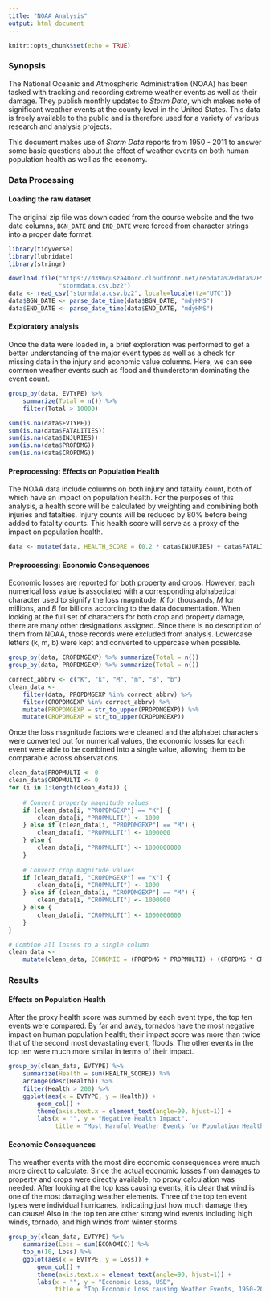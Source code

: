 ```yaml
---
title: "NOAA Analysis"
output: html_document
---
```


```r
knitr::opts_chunk$set(echo = TRUE)
```

### Synopsis
The National Oceanic and Atmospheric Administration (NOAA) has been tasked with tracking and recording extreme weather events as well as their damage. They publish monthly updates to *Storm Data*, which makes note of significant weather events at the county level in the United States. This data is freely available to the public and is therefore used for a variety of various research and analysis projects. 

This document makes use of *Storm Data* reports from 1950 - 2011 to answer some basic questions about the effect of weather events on both human population health as well as the economy.

### Data Processing

#### Loading the raw dataset
The original zip file was downloaded from the course website and the two date columns, `BGN_DATE` and `END_DATE` were forced from character strings into a proper date format.
```r
library(tidyverse)
library(lubridate)
library(stringr)

download.file("https://d396qusza40orc.cloudfront.net/repdata%2Fdata%2FStormData.csv.bz2",
              "stormdata.csv.bz2")
data <- read_csv("stormdata.csv.bz2", locale=locale(tz="UTC"))
data$BGN_DATE <- parse_date_time(data$BGN_DATE, "mdyHMS")
data$END_DATE <- parse_date_time(data$END_DATE, "mdyHMS")
```

#### Exploratory analysis
Once the data were loaded in, a brief exploration was performed to get a better understanding of the major event types as well as a check for missing data in the injury and economic value columns. Here, we can see common weather events such as flood and thunderstorm dominating the event count.
```r
group_by(data, EVTYPE) %>%
    summarize(Total = n()) %>%
    filter(Total > 10000)

sum(is.na(data$EVTYPE))
sum(is.na(data$FATALITIES))
sum(is.na(data$INJURIES))
sum(is.na(data$PROPDMG))
sum(is.na(data$CROPDMG))
```
#### Preprocessing: Effects on Population Health
The NOAA data include columns on both injury and fatality count, both of which have an impact on population health. For the purposes of this analysis, a health score will be calculated by weighting and combining both injuries and fatalties. Injury counts will be reduced by 80% before being added to fatality counts. This health score will serve as a proxy of the impact on population health. 
```r
data <- mutate(data, HEALTH_SCORE = (0.2 * data$INJURIES) + data$FATALITIES)
```

#### Preprocessing: Economic Consequences
Economic losses are reported for both property and crops. However, each numerical loss value is associated with a corresponding alphabetical character used to signify the loss magnitude. *K* for thousands, *M* for millions, and *B* for billions according to the data documentation. When looking at the full set of characters for both crop and property damage, there are many other designations assigned. Since there is no description of them from NOAA, those records were excluded from analysis. Lowercase letters (k, m, b) were kept and converted to uppercase when possible. 
```r
group_by(data, CROPDMGEXP) %>% summarize(Total = n())
group_by(data, PROPDMGEXP) %>% summarize(Total = n())

correct_abbrv <- c("K", "k", "M", "m", "B", "b")
clean_data <- 
    filter(data, PROPDMGEXP %in% correct_abbrv) %>%
    filter(CROPDMGEXP %in% correct_abbrv) %>%
    mutate(PROPDMGEXP = str_to_upper(PROPDMGEXP)) %>%
    mutate(CROPDMGEXP = str_to_upper(CROPDMGEXP))
```

Once the loss magnitude factors were cleaned and the alphabet characters were converted out for numerical values, the economic losses for each event were able to be combined into a single value, allowing them to be comparable across observations.
```r
clean_data$PROPMULTI <- 0
clean_data$CROPMULTI <- 0
for (i in 1:length(clean_data)) {
    
    # Convert property magnitude values
    if (clean_data[i, "PROPDMGEXP"] == "K") {
        clean_data[i, "PROPMULTI"] <- 1000
    } else if (clean_data[i, "PROPDMGEXP"] == "M") {
        clean_data[i, "PROPMULTI"] <- 1000000
    } else {
        clean_data[i, "PROPMULTI"] <- 1000000000
    }
    
    # Convert crop magnitude values
    if (clean_data[i, "CROPDMGEXP"] == "K") {
        clean_data[i, "CROPMULTI"] <- 1000
    } else if (clean_data[i, "CROPDMGEXP"] == "M") {
        clean_data[i, "CROPMULTI"] <- 1000000
    } else {
        clean_data[i, "CROPMULTI"] <- 1000000000
    }
}

# Combine all losses to a single column
clean_data <- 
    mutate(clean_data, ECONOMIC = (PROPDMG * PROPMULTI) + (CROPDMG * CROPMULTI))
```


### Results
#### Effects on Population Health
After the proxy health score was summed by each event type, the top ten events were compared. By far and away, tornados have the most negative impact on human population health; their impact score was more than twice that of the second most devastating event, floods. The other events in the top ten were much more similar in terms of their impact.
```r
group_by(clean_data, EVTYPE) %>%
    summarize(Health = sum(HEALTH_SCORE)) %>%
    arrange(desc(Health)) %>%
    filter(Health > 200) %>%
    ggplot(aes(x = EVTYPE, y = Health)) + 
        geom_col() +
        theme(axis.text.x = element_text(angle=90, hjust=1)) +
        labs(x = "", y = "Negative Health Impact",
             title = "Most Harmful Weather Events for Population Health, 1950-2011")
```

#### Economic Consequences
The weather events with the most dire economic consequences were much more direct to calculate. Since the actual economic losses from damages to property and crops were directly available, no proxy calculation was needed. After looking at the top loss causing events, it is clear that wind is one of the most damaging weather elements. Three of the top ten event types were individual hurricanes, indicating just how much damage they can cause! Also in the top ten are other strong wind events including high winds, tornado, and high winds from winter storms.
```r
group_by(clean_data, EVTYPE) %>%
    summarize(Loss = sum(ECONOMIC)) %>%
    top_n(10, Loss) %>%
    ggplot(aes(x = EVTYPE, y = Loss)) +
        geom_col() + 
        theme(axis.text.x = element_text(angle=90, hjust=1)) +
        labs(x = "", y = "Economic Loss, USD", 
             title = "Top Economic Loss causing Weather Events, 1950-2011")

```



